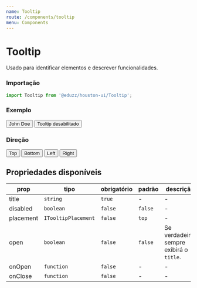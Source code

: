 ```yaml
---
name: Tooltip
route: /components/tooltip
menu: Components
---
```




# Tooltip

Usado para identificar elementos e descrever funcionalidades.

### Importação

```js
import Tooltip from '@eduzz/houston-ui/Tooltip';
```

### Exemplo

<Playground>
  <Row>
    <Column>
      <Tooltip title='Lorem ipsum dolor'>
        <Button>John Doe</Button>
      </Tooltip>
    </Column>
    <Column>
      <Tooltip title='Lorem ipsum dolor' disabled>
        <Button>Tooltip desabilitado</Button>
      </Tooltip>
    </Column>
  </Row>
</Playground>

### Direção

<Playground>
  <Row>
    <Column>
      <Tooltip title='Lorem ipsum dolor'>
        <Button>Top</Button>
      </Tooltip>
    </Column>
    <Column>
      <Tooltip title='Lorem ipsum dolor' placement='bottom'>
        <Button>Bottom</Button>
      </Tooltip>
    </Column>
    <Column>
      <Tooltip title='Lorem ipsum dolor' placement='left'>
        <Button>Left</Button>
      </Tooltip>
    </Column>
    <Column>
      <Tooltip title='Lorem ipsum dolor' placement='right'>
        <Button>Right</Button>
      </Tooltip>
    </Column>
  </Row>
</Playground>

## Propriedades disponíveis

| prop      | tipo                | obrigatório | padrão  | descrição                                |
| --------- | ------------------- | ----------- | ------- | ---------------------------------------- |
| title     | `string`            | `true`      | -       | -                                        |
| disabled  | `boolean`           | `false`     | `false` | -                                        |
| placement | `ITooltipPlacement` | `false`     | `top`   | -                                        |
| open      | `boolean`           | `false`     | `false` | Se verdadeiro, sempre exibirá o `title`. |
| onOpen    | `function`          | `false`     | -       | -                                        |
| onClose   | `function`          | `false`     | -       | -                                        |
